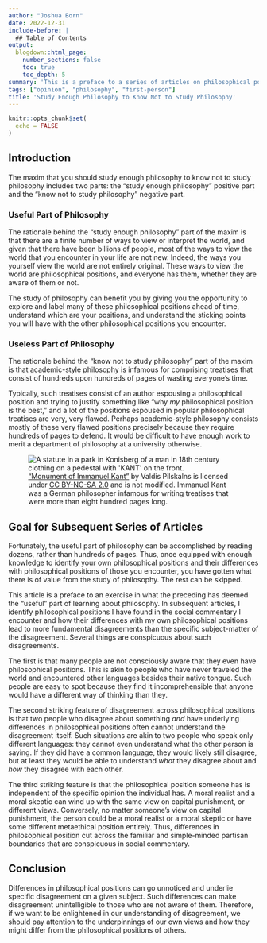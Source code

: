```yaml
---
author: "Joshua Born"
date: 2022-12-31
include-before: |
  ## Table of Contents
output:
  blogdown::html_page:
    number_sections: false
    toc: true
    toc_depth: 5
summary: 'This is a preface to a series of articles on philosophical positions with which I disagree that explains the rationale for the series.'
tags: ["opinion", "philosophy", "first-person"]
title: 'Study Enough Philosophy to Know Not to Study Philosophy'
---
```


```r
knitr::opts_chunk$set(
  echo = FALSE
)
```


## Introduction

The maxim that you should study enough philosophy to know not to study philosophy includes two parts: the "study enough philosophy" positive part and the "know not to study philosophy" negative part.


### Useful Part of Philosophy

The rationale behind the "study enough philosophy" part of the maxim is that there are a finite number of ways to view or interpret the world, and given that there have been billions of people, most of the ways to view the world that you encounter in your life are not new. Indeed, the ways you yourself view the world are not entirely original. These ways to view the world are philosophical positions, and everyone has them, whether they are aware of them or not.

The study of philosophy can benefit you by giving you the opportunity to explore and label many of these philosophical positions ahead of time, understand which are your positions, and understand the sticking points you will have with the other philosophical positions you encounter.


### Useless Part of Philosophy

The rationale behind the "know not to study philosophy" part of the maxim is that academic-style philosophy is infamous for comprising treatises that consist of hundreds upon hundreds of pages of wasting everyone's time. 

Typically, such treatises consist of an author espousing a philosophical position and trying to justify something like "why _my_ philosophical position is the best," and a lot of the positions espoused in popular philosophical treatises are very, very flawed. Perhaps academic-style philosophy consists mostly of these very flawed positions precisely because they require hundreds of pages to defend. It would be difficult to have enough work to merit a department of philosophy at a university otherwise.

![
["Monument of Immanuel Kant"](https://commons.wikimedia.org/w/index.php?curid=53888475)
by
Valdis Pilskalns
is licensed under
[CC BY-NC-SA 2.0](https://creativecommons.org/licenses/by/3.0/)
and is not modified. Immanuel Kant was a German philosopher infamous for writing treatises that were more than eight hundred pages long.
](/images/immanuel-kant.jpg){alt="A statute in a park in Konisberg of a man in 18th century clothing on a pedestal with 'KANT' on the front."}


## Goal for Subsequent Series of Articles

Fortunately, the useful part of philosophy can be accomplished by reading dozens, rather than hundreds of pages. Thus, once equipped with enough knowledge to identify your own philosophical positions and their differences with philosophical positions of those you encounter, you have gotten what there is of value from the study of philosophy. The rest can be skipped. 

This article is a preface to an exercise in what the preceding has deemed the "useful" part of learning about philosophy. In subsequent articles, I identify philosophical positions I have found in the social commentary I encounter and how their differences with my own philosophical positions lead to more fundamental disagreements than the specific subject-matter of the disagreement. Several things are conspicuous about such disagreements.

The first is that many people are not consciously aware that they even have philosophical positions. This is akin to people who have never traveled the world and encountered other languages besides their native tongue. Such people are easy to spot because they find it incomprehensible that anyone would have a different way of thinking than they.

The second striking feature of disagreement across philosophical positions is that two people who disagree about something _and_ have underlying differences in philosophical positions often cannot understand the disagreement itself. Such situations are akin to two people who speak only different languages: they cannot even understand what the other person is saying. If they did have a common language, they would likely still disagree, but at least they would be able to understand _what_ they disagree about and _how_ they disagree with each other.

The third striking feature is that the philosophical position someone has is independent of the specific opinion the individual has. A moral realist and a moral skeptic can wind up with the same view on capital punishment, or different views. Conversely, no matter someone's view on capital punishment, the person could be a moral realist or a moral skeptic or have some different metaethical position entirely. Thus, differences in philosophical position cut across the familiar and simple-minded partisan boundaries that are conspicuous in social commentary.


## Conclusion

Differences in philosophical positions can go unnoticed and underlie specific disagreement on a given subject. Such differences can make disagreement unintelligible to those who are not aware of them. Therefore, if we want to be enlightened in our understanding of disagreement, we should pay attention to the underpinnings of our own views and how they might differ from the philosophical positions of others.
